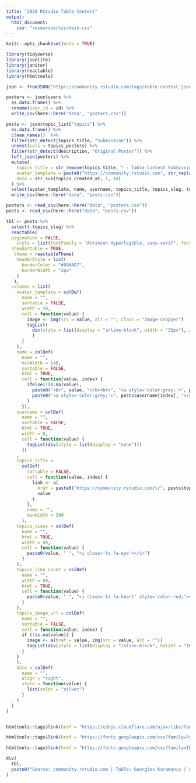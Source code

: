 ```yaml
---
title: "2020 RStudio Table Contest"
output: 
  html_document:
    css: "resources/css/main.css"
---
```


```r
knitr::opts_chunk$set(echo = TRUE)

library(tidyverse)
library(jsonlite)
library(janitor)
library(reactable)
library(htmltools)

json <- fromJSON("https://community.rstudio.com/tags/table-contest.json")

posters <- json$users %>%
  as.data.frame() %>%
  rename(user_id = id) %>%
  write_csv(here::here("data", "posters.csv"))

posts <- json$topic_list["topics"] %>%
  as.data.frame() %>% 
  clean_names()  %>% 
  filter(str_detect(topics_title, "Submission")) %>%
  unnest(cols = topics_posters) %>%
  filter(str_detect(description, "Original Poster")) %>%
  left_join(posters) %>%
  mutate(
    topics_title = str_remove(topics_title, " - Table Contest Submission"),
    avatar_template = paste0("https://community.rstudio.com", str_replace(avatar_template, "\\{size\\}", "32")),
    date = str_sub(topics_created_at, 1, 10)
  ) %>%
  select(avatar_template, name, username, topics_title, topics_slug, topics_image_url, topics_views, topics_like_count, date) %>%
  write_csv(here::here("data", "posts.csv"))

posters <- read_csv(here::here("data", "posters.csv"))
posts <- read_csv(here::here("data", "posts.csv"))

```

```r
tbl <- posts %>% 
  select(-topics_slug) %>% 
  reactable(
  pagination = FALSE,
    style = list(fontFamily = "Atkinson Hyperlegible, sans-serif", fontSize = "14px"),
  showSortable = TRUE,
   theme = reactableTheme(
    headerStyle = list(
      borderColor = "#80AAD7",
      borderWidth = "3px"
    )
   ),
  columns = list(
    avatar_template = colDef(
      name = "",
      sortable = FALSE,
      width = 50,
      cell = function(value) {
        image <- img(src = value, alt = "", class = "image-cropper")
        tagList(
          div(style = list(display = "inline-block", width = "32px"), image)
          )
      }
    ),
    name = colDef(
      name = "",
      minWidth = 140,
      sortable = FALSE,
      html = TRUE,
      cell = function(value, index) {
        ifelse(!is.na(value),
          paste0("<b>", value, "</b><br>", "<a style='color:grey;'>", posts$username[index], "</a>"),
          paste0("<a style='color:grey;'>", posts$username[index], "</a>")
        )
      }),
    username = colDef(
      name = "",
      sortable = FALSE,
      html = TRUE,
      width = 0,
      cell = function(value) {
        tagList(div(style = list(display = "none")))
      })
    ,
    topics_title = 
      colDef(
        sortable = FALSE,
        cell = function(value, index) {
          link <- a(
            href = paste0("https://community.rstudio.com/t/", posts$topics_slug[index]),
            value
          )
        },
        name = "",
        minWidth = 200
      ),
    topics_views = colDef(
      name = "",
      html = TRUE,
      width = 80,
      cell = function(value) {
        paste0(value, " ", "<i class='fa fa-eye'></i>")
      }
    ),
    topics_like_count = colDef(
      name = "",
      width = 80,
      html = TRUE,
      cell = function(value) {
        paste0(value, " ", "<i class='fa fa-heart' style='color:red;'></i>")
      }
    ),
    topics_image_url = colDef(
      name = "",
      sortable = FALSE,
      cell = function(value, index) {
      if (!is.na(value)) {
        image <- a(href = value, img(src = value, alt = ""))
        tagList(div(style = list(display = "inline-block", height = "100px"), image))
      }
    }
    ),
    date = colDef(
      name = "",
      align = "right",
      style = function(value) {
        list(color = "silver")
      }
    )
  )
)


htmltools::tags$link(href = "https://cdnjs.cloudflare.com/ajax/libs/font-awesome/4.7.0/css/font-awesome.min.css", rel = "stylesheet")

htmltools::tags$link(href = "https://fonts.googleapis.com/css?family=Poppins", rel = "stylesheet")

htmltools::tags$link(href = "https://fonts.googleapis.com/css?family=IBM+Plex+Sans", rel = "stylesheet")

div(
  tbl,
  paste0("Source: community.rstudio.com | Table: Georgios Karamanis | Last updated ", Sys.Date())
)
```
